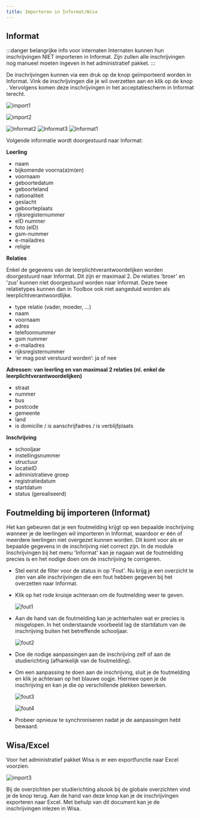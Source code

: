```yaml
---
title: Importeren in Informat/Wisa
---
```


## Informat

:::danger belangrijke info voor internaten
Internaten kunnen hun inschrijvingen NIET importeren in Informat. Zijn zullen alle inschrijvingen nog manueel moeten ingeven in het administratief pakket. 
:::

De inschrijvingen kunnen via een druk op de knop geïmporteerd worden in Informat. Vink de inschrijvingen die je wil overzetten aan en klik op de knop <LegacyAction text="Synchroniseer"/>. Vervolgens komen deze inschrijvingen in het acceptatiescherm in Informat terecht.

![import1](./import1.png)

![import2](./import2.jpg)

![Informat2](./Informat2.png)
![Informat3](./Informat3.png)
![Informat1](./Informat1.png)

Volgende informatie wordt doorgestuurd naar Informat:

**Leerling**
- naam
- bijkomende voorna(a)m(en)
- voornaam
- geboortedatum
- geboorteland
- nationaliteit
- geslacht
- geboorteplaats
- rijksregisternummer
- eID nummer
- foto (eID)
- gsm-nummer
- e-mailadres
- religie

**Relaties**

Enkel de gegevens van de leerplichtverantwoordelijken worden doorgestuurd naar Informat. Dit zijn er maximaal 2. De relaties 'broer' en 'zus' kunnen niet doorgestuurd worden naar Informat. Deze twee relatietypes kunnen dan in Toolbox ook niet aangeduid worden als leerplichtverantwoordlijke. 
- type relatie (vader, moeder, ...)
- naam
- voornaam
- adres
- telefoonnummer
- gsm nummer
- e-mailadres
- rijksregisternummer
- ‘er mag post verstuurd worden’: ja of nee

**Adressen: van leerling en van maximaal 2 relaties (nl. enkel de leerplichtverantwoordelijken)**
- straat
- nummer
- bus
- postcode
- gemeente
- land
- is domicilie / is aanschrijfadres / is verblijfplaats

**Inschrijving**
- schooljaar
- instellingsnummer
- structuur
- locatieID 
- administratieve groep
- registratiedatum
- startdatum
- status (gerealiseerd)

## Foutmelding bij importeren (Informat)

Het kan gebeuren dat je een foutmelding krijgt op een bepaalde inschrijving wanneer je de leerlingen wil importeren in Informat, waardoor er één of meerdere leerlingen niet overgezet kunnen worden. Dit komt voor als er bepaalde gegevens in de inschrijving niet correct zijn. In de module Inschrijvingen bij het menu 'Informat' kan je nagaan wat de foutmelding precies is en het nodige doen om de inschrijving te corrigeren. 

- Stel eerst de filter voor de status in op 'Fout'. Nu krijg je een overzicht te zien van alle inschrijvingen die een fout hebben gegeven bij het overzetten naar Informat.
- Klik op het rode kruisje achteraan om de foutmelding weer te geven.

    ![fout1](./fout1.png)

- Aan de hand van de foutmelding kan je achterhalen wat er precies is misgelopen. In het onderstaande voorbeeld lag de startdatum van de inschrijving buiten het betreffende schooljaar. 

    ![fout2](./fout2.png)

- Doe de nodige aanpassingen aan de inschrijving zelf of aan de studierichting (afhankelijk van de foutmelding). 
- Om een aanpassing te doen aan de inschrijving, sluit je de foutmelding en klik je achteraan op het blauwe oogje. Hiermee open je de inschrijving en kan je die op verschillende plekken bewerken. 

    ![fout3](./fout3.png)

    ![fout4](./fout4.png)

- Probeer opnieuw te synchroniseren nadat je de aanpassingen hebt bewaard. 


## Wisa/Excel

Voor het administratief pakket Wisa is er een exportfunctie naar Excel voorzien. 

![import3](./import3.jpg)

Bij de overzichten per studierichting alsook bij de globale overzichten vind je de knop <LegacyAction img="download.JPG"/> terug. Aan de hand van deze knop kan je de inschrijvingen exporteren naar Excel. Met behulp van dit document kan je de inschrijvingen inlezen in Wisa. 

